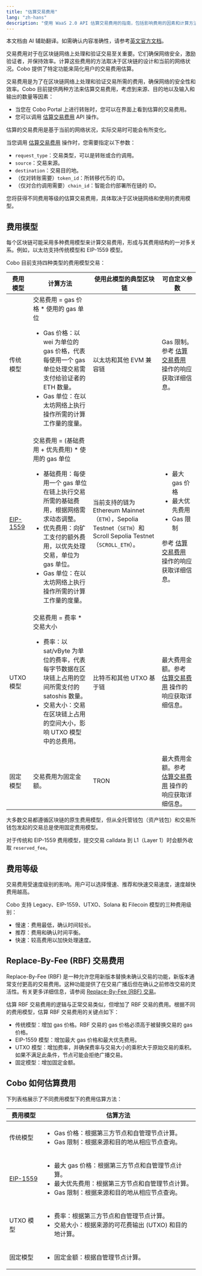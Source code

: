 ```yaml
---
title: "估算交易费用"
lang: "zh-hans"
description: "使用 WaaS 2.0 API 估算交易费用的指南，包括影响费用的因素和计算方法。"
---
```

<Note>本文档由 AI 辅助翻译。如需确认内容准确性，请参考[英文官方文档](https://www.cobo.com/developers/v2/guides/overview/introduction)。</Note>

交易费用对于在区块链网络上处理和验证交易至关重要。它们确保网络安全，激励验证者，并保持效率。计算这些费用的方法取决于区块链的设计和当前的网络状况。Cobo 提供了特定功能来简化用户的交易费用估算。

交易费用是为了在区块链网络上处理和验证交易所需的费用，确保网络的安全性和效率。Cobo 目前提供两种方法来估算交易费用，考虑到来源、目的地以及输入和输出的数量等因素：
- 当您在 Cobo Portal 上进行转账时，您可以在界面上看到估算的交易费用。
- 您可以调用 [估算交易费用](/v2/api-references/transactions/estimate-transaction-fee) API 操作。

<Note>估算的交易费用是基于当前的网络状况，实际交易时可能会有所变化。</Note>

当您调用 [估算交易费用](/v2/api-references/transactions/estimate-transaction-fee) 操作时，您需要指定以下参数：
- `request_type`：交易类型，可以是转账或合约调用。
- `source`：交易来源。
- `destination`：交易目的地。
- （仅对转账需要）`token_id`：所转移代币的 ID。
- （仅对合约调用需要）`chain_id`：智能合约部署所在链的 ID。

您将获得不同费用等级的估算交易费用，具体取决于区块链网络和使用的费用模型。

## 费用模型

每个区块链可能采用多种费用模型来计算交易费用，形成与其费用结构的一对多关系。例如，以太坊支持传统模型和 EIP-1559 模型。

Cobo 目前支持四种类型的费用模型交易：

| 费用模型 | 计算方法 | 使用此模型的典型区块链 | 可自定义参数 | 
|-----------|--------------------|---------------------------------|-------------------------|
| 传统模型    | 交易费用 = gas 价格 * 使用的 gas 单位<ul><li>Gas 价格：以 wei 为单位的 gas 价格，代表每使用一个 gas 单位处理交易需支付给验证者的 ETH 数量。</li><li>Gas 单位：在以太坊网络上执行操作所需的计算工作量的度量。</li></ul>   |      以太坊和其他 EVM 兼容链      |           Gas 限制。参考 [估算交易费用](/v2/api-references/transactions/estimate-transaction-fee) 操作的响应获取详细信息。          | 
| [EIP-1559](https://eips.ethereum.org/EIPS/eip-1559)  | 交易费用 = (基础费用 + 优先费用) * 使用的 gas 单位<ul><li>基础费用：每使用一个 gas 单位在链上执行交易所需的基础费用，根据网络需求动态调整。</li><li>优先费用：向矿工支付的额外费用，以优先处理交易，单位为 gas 单位。</li><li>Gas 单位：在以太坊网络上执行操作所需的计算工作量的度量。</li></ul>  | 当前支持的链为 Ethereum Mainnet（`ETH`），Sepolia Testnet（`SETH`）和 Scroll Sepolia Testnet（`SCROLL_ETH`）。 | <ul><li>最大 gas 价格</li><li>最大优先费用</li><li>Gas 限制</li></ul>参考 [估算交易费用](/v2/api-references/transactions/estimate-transaction-fee) 操作的响应获取详细信息。  | 
| UTXO 模型      | 交易费用 = 费率 * 交易大小<ul><li>费率：以 sat/vByte 为单位的费率，代表每字节数据在区块链上占用的空间所需支付的 satoshis 数量。</li><li>交易大小：交易在区块链上占用的空间大小，影响 UTXO 模型中的总费用。</li></ul> | 比特币和其他 UTXO 基于链  | 最大费用金额。参考 [估算交易费用](/v2/api-references/transactions/estimate-transaction-fee) 操作的响应获取详细信息。             |
| 固定模型     | 交易费用为固定金额。  | TRON                            | 最大费用金额。参考 [估算交易费用](/v2/api-references/transactions/estimate-transaction-fee) 操作的响应获取详细信息。                   |

大多数交易都遵循区块链的原生费用模型，但从全托管钱包（资产钱包）和交易所钱包发起的交易总是使用固定费用模型。

<Note>对于传统和 EIP-1559 费用模型，提交交易 calldata 到 L1（Layer 1）时会额外收取 `reserved_fee`。</Note>

## 费用等级

交易费用受速度级别的影响。用户可以选择慢速、推荐和快速交易速度，速度越快费用越高。

Cobo 支持 Legacy、EIP-1559、UTXO、Solana 和 Filecoin 模型的三种费用级别：

- 慢速：费用最低，确认时间较长。
- 推荐：费用和确认时间平衡。
- 快速：较高费用以加快处理速度。

## Replace-By-Fee (RBF) 交易费用

Replace-By-Fee (RBF) 是一种允许您用新版本替换未确认交易的功能，新版本通常支付更高的交易费用。这种功能提供了在交易广播后但在确认之前修改交易的灵活性。有关更多详细信息，请参阅 [Replace-By-Fee (RBF) 交易](/v2_cn/guides/transactions/manage-transactions#replace-by-fee-rbf-transactions)。

估算 RBF 交易费用的逻辑与正常交易类似，但增加了 RBF 交易的费用。根据不同的费用模型，估算 RBF 交易费用的关键点如下：
- 传统模型：增加 gas 价格。RBF 交易的 gas 价格必须高于被替换交易的 gas 价格。
- EIP-1559 模型：增加最大 gas 价格和最大优先费用。
- UTXO 模型：增加费率，并确保费率与交易大小的乘积大于原始交易的乘积。如果不满足此条件，节点可能会拒绝广播交易。
- 固定模型：增加固定金额。

## Cobo 如何估算费用

下列表格展示了不同费用模型下的费用估算方法：

| 费用模型 | 估算方法 | 
|-----------|--------------------|
| 传统模型    | <ul><li>Gas 价格：根据第三方节点和自管理节点计算。</li><li>Gas 限制：根据来源和目的地从相应节点查询。</li></ul>  | 
| [EIP-1559](https://eips.ethereum.org/EIPS/eip-1559)  | <ul><li>最大 gas 价格：根据第三方节点和自管理节点计算。</li><li>最大优先费用：根据第三方节点和自管理节点计算。</li><li>Gas 限制：根据来源和目的地从相应节点查询。</li></ul>  | 
| UTXO 模型      | <ul><li>费率：根据第三方节点和自管理节点计算。</li><li>交易大小：根据来源的可花费输出 (UTXO) 和目的地计算。</li></ul> | 
| 固定模型     | <ul><li>固定金额：根据自管理节点计算。</li></ul>  |
